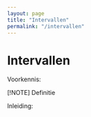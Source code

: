 ```yaml
---
layout: page
title: "Intervallen"
permalink: "/intervallen"
---
```


# Intervallen

Voorkennis:

[!NOTE]
Definitie

Inleiding:

